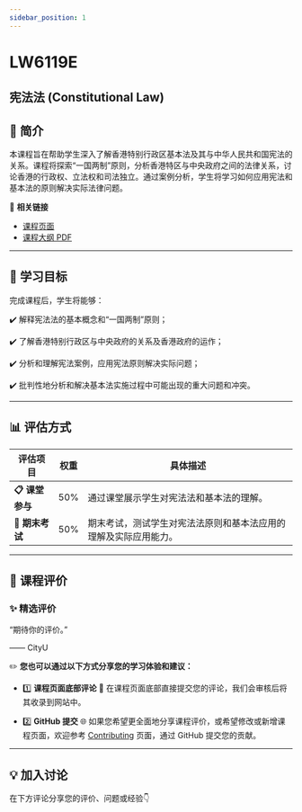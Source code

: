 ```yaml
---
sidebar_position: 1
---
```


# LW6119E
## 宪法法 (Constitutional Law)

## **📘 简介**
本课程旨在帮助学生深入了解香港特别行政区基本法及其与中华人民共和国宪法的关系。课程将探索“一国两制”原则，分析香港特区与中央政府之间的法律关系，讨论香港的行政权、立法权和司法独立。通过案例分析，学生将学习如何应用宪法和基本法的原则解决实际法律问题。

🔗 **相关链接**
- [课程页面](https://www.cityu.edu.hk/catalogue/pg/202526/course/LW6119E.htm)
- [课程大纲 PDF](https://www.cityu.edu.hk/catalogue/pg/202526/course/LW6119E.pdf)

---

## **🎯 学习目标**

完成课程后，学生将能够：

✔️ 解释宪法法的基本概念和“一国两制”原则；

✔️ 了解香港特别行政区与中央政府的关系及香港政府的运作；

✔️ 分析和理解宪法案例，应用宪法原则解决实际问题；

✔️ 批判性地分析和解决基本法实施过程中可能出现的重大问题和冲突。

---

## **📊 评估方式**

| **评估项目**          | **权重** | **具体描述**                                                                                       |
|----------------------|---------|---------------------------------------------------------------------------------------------------|
| **📋 课堂参与**       | 50%     | 通过课堂展示学生对宪法法和基本法的理解。                                                         |
| **📂 期末考试**       | 50%     | 期末考试，测试学生对宪法法原则和基本法应用的理解及实际应用能力。                                |

---

## **💬 课程评价**

### ✨ **精选评价**
<div className={commentStyles.commentBox}>
    <p className={commentStyles.commentText}>
        “期待你的评价。”
    </p>
    <p className={commentStyles.commentAuthor}>—— CityU</p>
</div>

✏️ **您也可以通过以下方式分享您的学习体验和建议：**

- 1️⃣ **课程页面底部评论**
💬 在课程页面底部直接提交您的评论，我们会审核后将其收录到网站中。

- 2️⃣ **GitHub 提交**
🌐 如果您希望更全面地分享课程评价，或希望修改或新增课程页面，欢迎参考 [Contributing](/contributing) 页面，通过 GitHub 提交您的贡献。

---

## **💡 加入讨论**

在下方评论分享您的评价、问题或经验👇
<Utterances />
